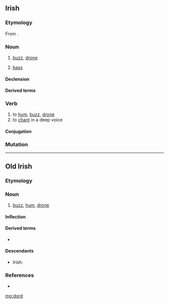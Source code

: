 {{also|dörd}}
==Irish==

===Etymology===
From {{inh|ga|sga|dord||buzzing, humming, droning, intoning}}.

===Noun===
{{ga-noun|g=m|doird|doird}}

# [[buzz]], [[drone]]
# {{lb|ga|music}} [[bass]]

====Declension====
{{ga-decl-m1|d|ord|oird}}

====Derived terms====
{{der3<!--
-->|{{l|ga|dordfhocal||buzzword}}<!--
-->|{{l|ga|dord figiúrtha||figured bass}}<!--
-->|{{l|ga|dord-druma||bass drum}}<!--
-->|{{l|ga|dordeochair||bass clef}}<!--
-->|{{l|ga|dordghuth||bass voice}}<!--
-->|{{l|ga|dordlíne}}, {{l|ga|líne an doird||bassline}}<!--
-->|{{l|ga|dordóir||bassist}}<!--
-->|{{l|ga|dordveidhil||cello}}<!--
-->|{{l|ga|dordveidhlín||bass fiddle}}<!--
-->|{{l|ga|fo-dhord||subdued murmur; backbiting}}<!--
-->|{{l|ga|fo-dhordaire||subwoofer}}<!--
-->|{{l|ga|olldord||double bass, contrabass}}<!--
-->|}}

===Verb===
{{ga-verb|pres=dordann|fut=dordfaidh|vn=dordadh|pp=dordta}}

# to [[hum]], [[buzz]], [[drone]]
# to [[chant]] in a deep voice

====Conjugation====
{{ga-conj-1a|d|or|d|broad}}

===Mutation===
{{ga-mut-cons|d|ord}}

----

==Old Irish==

===Etymology===
{{rfe|sga}}

===Noun===
{{sga-noun}}

# [[buzz]], [[hum]], [[drone]]

====Inflection====
{{sga-decl-noun
|class=o-?
}}

====Derived terms====
* {{l|sga|dordaid}}

====Descendants====
* Irish: {{l|ga|dord}}

===References===
* {{R:DIL|18319}}

[[mg:dord]]